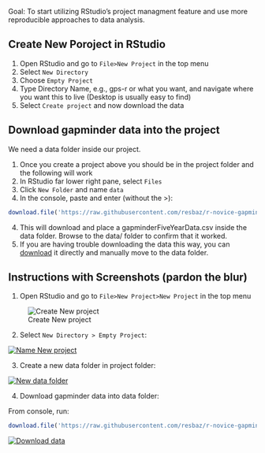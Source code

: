 Goal: To start utilizing RStudio's project managment feature and use more reproducible approaches to data analysis. 


## Create New Poroject in RStudio

1. Open RStudio and go to `File>New Project` in the top menu
2. Select `New Directory`
3. Choose `Empty Project`
4. Type Directory Name, e.g., gps-r or what you want, and navigate where you want this to live (Desktop is usually easy to find)
5. Select `Create project` and now download the data

## Download gapminder data into the project

We need a data folder inside our project. 

1. Once you create a project above you should be in the project folder and the following will work 
2. In RStudio far lower right pane, select `Files` 
2. Click `New Folder` and name `data`
3. In the console, paste and enter (without the >):

```r
download.file('https://raw.githubusercontent.com/resbaz/r-novice-gapminder-files/master/data/gapminder-FiveYearData.csv', 'data/gapminder-FiveYearData.csv')
```

4. This will download and place a gapminderFiveYearData.csv inside the data folder. Browse to the data/ folder to confirm that it worked.  
5. If you are having trouble downloading the data this way, you can [download](https://raw.githubusercontent.com/resbaz/r-novice-gapminder-files/master/data/gapminder-FiveYearData.csv) it directly and manually move to the data folder. 

## Instructions with Screenshots (pardon the blur)

1. Open RStudio and go to `File>New Project>New Project` in the top menu  

![Create New project](assets/file-newproject.png "Create new project")

2. Select `New Directory > Empty Project`:  

[![Name New project](assets/create-new-project-dir.png "Create new project dir")](assets/create-proj-name-dir.png)

3. Create a new data folder in project folder: 

[![New data folder](assets/create-data-new-folder-small.png "Create data folder")](assets/create-data-folder-big.png)

4. Download gapminder data into data folder: 

From console, run:

```r
download.file('https://raw.githubusercontent.com/resbaz/r-novice-gapminder-files/master/data/gapminder-FiveYearData.csv', 'data/gapminder-FiveYearData.csv')
```

[![Download data](assets/download-data-view-sm.png "Create data folder")](assets/download-data-view-big.png)


